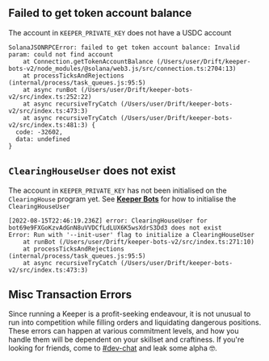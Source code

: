 
## Failed to get token account balance

The account in `KEEPER_PRIVATE_KEY` does not have a USDC account

```shell
SolanaJSONRPCError: failed to get token account balance: Invalid param: could not find account
    at Connection.getTokenAccountBalance (/Users/user/Drift/keeper-bots-v2/node_modules/@solana/web3.js/src/connection.ts:2704:13)
    at processTicksAndRejections (internal/process/task_queues.js:95:5)
    at async runBot (/Users/user/Drift/keeper-bots-v2/src/index.ts:252:22)
    at async recursiveTryCatch (/Users/user/Drift/keeper-bots-v2/src/index.ts:473:3)
    at async recursiveTryCatch (/Users/user/Drift/keeper-bots-v2/src/index.ts:481:3) {
  code: -32602,
  data: undefined
}
```

## `ClearingHouseUser` does not exist

The account in `KEEPER_PRIVATE_KEY` has not been initialised on the `ClearingHouse` program yet. See [**Keeper Bots**](/tutorial-bots/keeper-bots) for how to initialise the `ClearingHouseUser`

```shell
[2022-08-15T22:46:19.236Z] error: ClearingHouseUser for bot69e9FXGoKzvAdGnN8uVVDCfLdLUX6K5wsXdrS3Dd3 does not exist
Error: Run with '--init-user' flag to initialize a ClearingHouseUser
    at runBot (/Users/user/Drift/keeper-bots-v2/src/index.ts:271:10)
    at processTicksAndRejections (internal/process/task_queues.js:95:5)
    at async recursiveTryCatch (/Users/user/Drift/keeper-bots-v2/src/index.ts:473:3)
```

## Misc Transaction Errors

Since running a Keeper is a profit-seeking endeavour, it is not unusual to run into competition while filling orders and liquidating dangerous positions. These errors can happen at various commitment levels, and how you handle them will be dependent on your skillset and craftiness. If you're looking for friends, come to [#dev-chat](https://discord.com/channels/849494028176588802/878700556904980500) and leak some alpha 🤓.